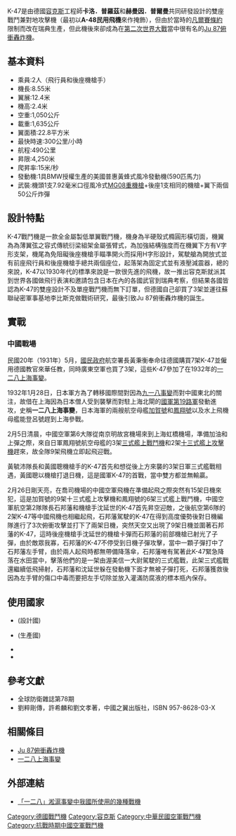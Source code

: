 {{refimprove|time=2014-06-05T05:30:25+00:00}}
{{Infobox Aircraft
  |name = K-47雙座戰鬥機
  |image = Image:Bundesarchiv Bild 146-0908-500, Flugzeug Junkers A 48.jpg
  |type = 雙座戰鬥攻擊機
  |manufacturer = 容克斯
  |introduced =  1929年
  |primary user = [[中華民國空軍|中華民國空軍]]
  |number built = 23架
}}

K-47是由德國[[容克斯|容克斯]]工程師'''卡洛．普羅茲'''和'''赫曼因．普爾曼'''共同研發設計的雙座戰鬥兼對地攻擊機（最初以'''A-48民用飛機'''來作掩飾），但由於當時的[[凡爾賽條約|凡爾賽條約]]限制而改在瑞典生產，但此機後來卻成為在[[第二次世界大戰|第二次世界大戰]]當中很有名的[[Ju_87俯衝轟炸機|Ju 87俯衝轟炸機]]。

==基本資料==
*乘員:2人（飛行員和後座機槍手）
*機長:8.55米
*翼展:12.4米
*機高:2.4米
*空重:1,050公斤
*載重:1,635公斤
*翼面積:22.8平方米
*最快時速:300公里/小時
*航程:490公里
*昇限:4,250米
*爬昇率:15米/秒
*發動機:1具BMW授權生產的美國普惠黃蜂式風冷發動機(590匹馬力)
*武裝:機頭1支7.92毫米口徑風冷式[[MG08重機槍|MG08重機槍]]+後座1支相同的機槍+翼下兩個50公斤炸彈

==設計特點==
K-47戰鬥機是一款全金屬製低單翼戰鬥機，機身為半硬殼式橢圓形橫切面，機翼為為薄翼弦之容式傳統衍梁組架金屬張臂式，為加強結構強度而在機翼下方有V字形支架，機尾為免阻礙後座機槍手瞄準開火而採用H字形設計，駕駛艙為開放式並有前座飛行員和後座機槍手總共兩個座位，起落架為固定式並有液壓減震器，總的來說，K-47以1930年代的標準來說是一款很先進的飛機，故一推出容克斯就派其到世界各國做飛行表演和邀請包含日本在內的各國武官到瑞典考察，但結果各國皆認為K-47的雙座設計不及單座戰鬥機而無下訂單，但德國自己卻買了3架並運往蘇聯祕密軍事基地李比斯克做戰術研究，最後引致Ju 87俯衝轟炸機的誕生。

==實戰==

===中國戰場===
民國20年（1931年）5月，[[國民黨|國民政府]]航空署長黃秉衡奉命往德國購買7架K-47並僱用德國教官來華任教，同時廣東空軍也買了3架，這些K-47參加了在1932年的[[一·二八事變|一二八上海事變]]。

1932年1月28日，日本軍方為了轉移國際間對因為[[九一八事變|九一八事變]]而對中國東北的關注，故借在上海因為日本僧人受到襲擊而對駐上海北閘的[[國民革命軍十九路軍|國軍第19路軍]]發動進攻，史稱'''一二八上海事變'''，日本海軍的兩艘航空母艦[[加贺号航空母舰|加賀號]]和[[鳳翔號航空母艦|鳳翔號]]以及水上飛機母艦能登呂號趕到上海參戰。

2月5日清晨，中國空軍第6大隊從南京明故宮機場來到上海虹橋機場，準備加油和上彈之際，來自日軍鳳翔號航空母艦的3架[[三式艦上戰鬥機|三式艦上戰鬥機]]和2架[[十三式艦上攻擊機|十三式艦上攻擊機]]趕來，故全隊9架飛機立即起飛迎戰。

黃毓沛隊長和黃國聰機槍手的K-47首先和想從後上方來襲的3架日軍三式艦戰相遇，黃國聰以機槍打退日機，這是國軍K-47的首戰，當中雙方都並無輸贏。

2月26日剛天亮，在喬司機場的中國空軍飛機在準備起飛之際突然有15架日機來犯，這是加賀號的9架十三式艦上攻擊機和鳳翔號的6架三式艦上戰鬥機，中國空軍航空第2隊隊長石邦藩和機槍手沈延世的K-47首先昇空迎敵，之後航空第6隊的2架K-47等中國飛機也相繼起飛，石邦藩駕駛的K-47在得到高度優勢後對日機編隊進行了3次俯衝攻擊並打下了兩架日機，突然天空又出現了9架日機並圍著石邦藩的K-47，這時後座機槍手沈延世的機槍卡彈而石邦藩的前部機槍已射光了子彈，由於敵眾我寡，石邦藩的K-47不停受到日機子彈攻擊，當中一顆子彈打中了石邦藩左手臂，由於兩人起飛時都無帶備降落傘，石邦藩唯有駕著此K-47緊急降落在水田當中，擊落他們的是一架由渥美信一大尉駕駛的三式艦戰，此架三式艦戰還繼續低飛掃射，石邦藩和沈延世躲在發動機下面才無被子彈打死，石邦藩獲救後因為左手臂的傷口中毒而要把左手切除並放入灌滿防腐液的標本瓶內保存。

==使用國家==
*{{flag|Germany|Nazi}}(設計國)
*{{SWE}}(生產國)
*{{USSR}}
*{{ROC}}

==參考文獻==
*全球防衛雜誌第78期
*劉粹剛傳，許希麟和劉文孝著，中國之翼出版社，ISBN 957-8628-03-X

==相關條目==
*[[Ju_87俯衝轟炸機|Ju 87俯衝轟炸機]]
*[[一·二八事變|一二八上海事變]]

==外部連結==
*[https://web.archive.org/web/20050205220132/http://cwlam2000.0catch.com/caf19.htm 「一二八」淞滬事變中我國所使用的幾種戰機]

{{抗戰時期中華民國軍用飛機}}

[[Category:德國戰鬥機|Category:德國戰鬥機]]
[[Category:容克斯|Category:容克斯]]
[[Category:中華民國空軍戰鬥機|Category:中華民國空軍戰鬥機]]
[[Category:抗戰時期中國空軍戰鬥機|Category:抗戰時期中國空軍戰鬥機]]